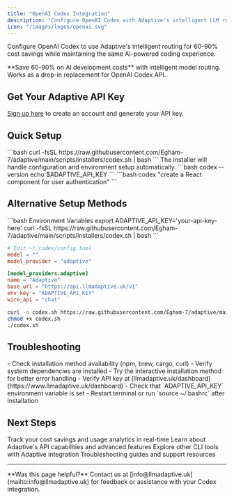 ```yaml
---
title: "OpenAI Codex Integration"
description: "Configure OpenAI Codex with Adaptive's intelligent LLM routing for 60-90% cost savings"
icon: "/images/logos/openai.svg"
---
```


Configure OpenAI Codex to use Adaptive's intelligent routing for 60-90% cost savings while maintaining the same AI-powered coding experience.

<Tip>
**Save 60-90% on AI development costs** with intelligent model routing. Works as a drop-in replacement for OpenAI Codex API.
</Tip>

## Get Your Adaptive API Key

[Sign up here](https://www.llmadaptive.uk/sign-up?redirect_url=/api-platform/orgs) to create an account and generate your API key.

## Quick Setup

<Steps>
  <Step title="Run Installer" icon="download">
    ```bash
    curl -fsSL https://raw.githubusercontent.com/Egham-7/adaptive/main/scripts/installers/codex.sh | bash
    ```
    The installer will handle configuration and environment setup automatically.
  </Step>
  <Step title="Verify Installation" icon="check">
    ```bash
    codex --version
    echo $ADAPTIVE_API_KEY
    ```
  </Step>
  <Step title="Start Coding" icon="play">
    ```bash
    codex "create a React component for user authentication"
    ```
  </Step>
</Steps>

## Alternative Setup Methods

<CodeGroup>
```bash Environment Variables
export ADAPTIVE_API_KEY='your-api-key-here'
curl -fsSL https://raw.githubusercontent.com/Egham-7/adaptive/main/scripts/installers/codex.sh | bash
```

```toml Manual Configuration
# Edit ~/.codex/config.toml
model = ""
model_provider = "adaptive"

[model_providers.adaptive]
name = "Adaptive"
base_url = "https://api.llmadaptive.uk/v1"
env_key = "ADAPTIVE_API_KEY"
wire_api = "chat"
```

```bash Interactive Install
curl -o codex.sh https://raw.githubusercontent.com/Egham-7/adaptive/main/scripts/installers/codex.sh
chmod +x codex.sh
./codex.sh
```
</CodeGroup>

## Troubleshooting

<AccordionGroup>
<Accordion title="Installation Issues" icon="download">
- Check installation method availability (npm, brew, cargo, curl)
- Verify system dependencies are installed
- Try the interactive installation method for better error handling
</Accordion>

<Accordion title="Configuration Errors" icon="gear">
- Verify API key at [llmadaptive.uk/dashboard](https://www.llmadaptive.uk/dashboard)
- Check that `ADAPTIVE_API_KEY` environment variable is set
- Restart terminal or run `source ~/.bashrc` after installation
</Accordion>
</AccordionGroup>

## Next Steps

<CardGroup cols={2}>
  <Card
    title="Monitor Usage & Savings"
    href="https://www.llmadaptive.uk/dashboard"
    icon="chart-line"
    cta="View Dashboard"
  >
    Track your cost savings and usage analytics in real-time
  </Card>
  <Card
    title="API Documentation"
    href="/api-reference/chat-completions"
    icon="book"
    cta="View API Docs"
  >
    Learn about Adaptive's API capabilities and advanced features
  </Card>
  <Card
    title="CLI Tools"
    href="/developer-tools/grok-cli"
    icon="terminal"
    cta="More Tools"
  >
    Explore other CLI tools with Adaptive integration
  </Card>
  <Card
    title="Get Support"
    href="/troubleshooting"
    icon="life-ring"
    cta="Get Help"
  >
    Troubleshooting guides and support resources
  </Card>
</CardGroup>

---

<Note>
**Was this page helpful?** Contact us at [info@llmadaptive.uk](mailto:info@llmadaptive.uk) for feedback or assistance with your Codex integration.
</Note>